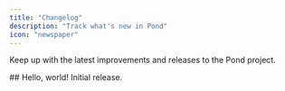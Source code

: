 ```yaml
---
title: "Changelog"
description: "Track what's new in Pond"
icon: "newspaper"
---
```


Keep up with the latest improvements and releases to the Pond project.


<Update label="2025-06-08" description="v0.1.0">
  ## Hello, world!
  Initial release.
</Update>